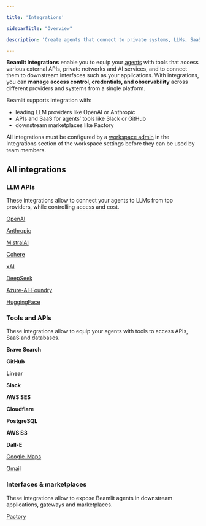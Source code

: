 ```yaml
---

title: 'Integrations'

sidebarTitle: "Overview"

description: 'Create agents that connect to private systems, LLMs, SaaS, databases, and APIs.'

---
```


**Beamlit Integrations** enable you to equip your [agents](Agents/Overview) with tools that access various external APIs, private networks and AI services, and to connect them to downstream interfaces such as your applications. With integrations, you can **manage access control, credentials, and observability** across different providers and systems from a single platform.

Beamlit supports integration with:

- leading LLM providers like OpenAI or Anthropic
- APIs and SaaS for agents’ tools like Slack or GitHub
- downstream marketplaces like Pactory

All integrations must be configured by a [workspace admin](Security/Workspace-access-control) in the Integrations section of the workspace settings before they can be used by team members.

## All integrations

### LLM APIs

These integrations allow to connect your agents to LLMs from top providers, while controlling access and cost.

[OpenAI](Integrations/OpenAI)

[Anthropic](Integrations/Anthropic)

[MistralAI](Integrations/MistralAI)

[Cohere](Integrations/Cohere)

[xAI](Integrations/xAI)

[DeepSeek](Integrations/DeepSeek)

[Azure-AI-Foundry](Integrations/Azure-AI-Foundry)

[HuggingFace](Integrations/HuggingFace)

### Tools and APIs

These integrations allow to equip your agents with tools to access APIs, SaaS and databases.

**Brave Search**

**GitHub**

**Linear**

**Slack**

**AWS SES**

**Cloudflare**

**PostgreSQL**

**AWS S3**

**Dall-E**

[Google-Maps](Integrations/Google-Maps)

[Gmail](Integrations/Gmail)

### Interfaces & marketplaces

These integrations allow to expose Beamlit agents in downstream applications, gateways and marketplaces.

[Pactory](Integrations/Pactory)